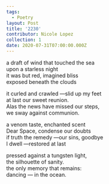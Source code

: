 ```yaml
---
tags:
  - Poetry
layout: Post
title: '2230'
contributor: Nicole Lopez
collection: 1
date: 2020-07-31T07:00:00.000Z
---
```


a draft of wind that touched the sea<br />upon a starless night<br />it was but red, imagined bliss<br />exposed beneath the clouds

it curled and crawled —slid up my feet<br />at last our sweet reunion.<br />Alas the news have missed our steps,<br />we sway against communion.

a venom taste, enchanted scent<br />Dear Space, condense our doubts<br />if truth the remedy —our sins, goodbye<br />I dwell —restored at last

pressed against a tungsten light,<br />the silhouette of sanity.<br />the only memory that remains:<br />dancing — in the ocean.

